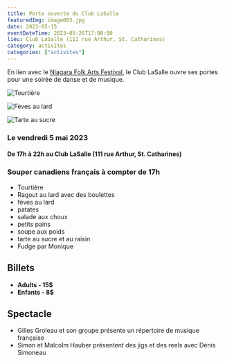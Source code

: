 ```yaml
---
title: Porte ouverte du Club LaSalle
featuredImg: image003.jpg
date: 2023-05-15
eventDateTime: 2023-05-26T17:00:00
lieu: Club LaSalle (111 rue Arthur, St. Catharines)
category: activites
categories: ["activites"]
---
```


En lien avec le <a href="https://niagarafolkartsfestival.ca/festival/home/2023-open-houses/club-lasalle/" target="_blank">Niagara Folk Arts Festival</a>, le Club LaSalle ouvre ses portes pour une soirée de danse et de musique.

<div className="row">
<div className="col col-4">

![Tourtière](./morceau-tourtiere.jpg)
</div>
<div className="col col-4">

![Fèves au lard](./feves.jpg)
</div>
<div className="col col-4">

![Tarte au sucre](./tarte-sucre.jpg)
</div>
</div>

### Le vendredi 5 mai 2023

#### De 17h à 22h au Club LaSalle (111 rue Arthur, St. Catharines)

### Souper canadiens français à compter de 17h
- Tourtière
- Ragout au lard avec des boulettes
- fèves au lard
- patates
- salade aux choux
- petits pains
- soupe aux poids
- tarte au sucre et au raisin
- Fudge par Monique

## Billets
- **Adults - 15$**
- **Enfants - 8$**

## Spectacle
- Gilles Groleau et son groupe présente un répertoire de musique française
- Simon et Malcolm Hauber présentent des jigs et des reels avec Denis Simoneau

<Patrimoine />